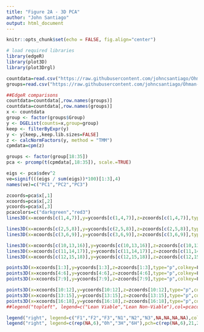 ```yaml
---
title: "Figure 2A - 3D PCA"
author: "John Santiago"
output: html_document
---
```


```r
knitr::opts_chunk$set(echo = FALSE, fig.align="center")
```

```r
# load required libraries 
library(edgeR)
library(plot3D)
library(plot3Drgl)

countdata=read.csv("https://raw.githubusercontent.com/johncsantiago/Ohman-2021/master/Data/mgh_raw_countdata.csv",row.names=1)
groups=read.csv("https://raw.githubusercontent.com/johncsantiago/Ohman-2021/master/Data/mgh_metadata.csv",row.names=1)

##EdgeR comparisons
countdata=countdata[,row.names(groups)]
countdata=countdata[,row.names(groups)]
x <- countdata
group <- factor(groups$Group)
y <- DGEList(counts=x,group=group)
keep <- filterByExpr(y)
y <- y[keep,,keep.lib.sizes=FALSE] 
z <- calcNormFactors(y, method = "TMM") 
cpmdata=cpm(z)

groups <- factor(group[18:35])
pca <- prcomp(t(cpmdata[,18:35]), scale.=TRUE) 

eigs <- pca$sdev^2
ve=signif(((eigs / sum(eigs))*100)[1:3],4)
names(ve)=c("PC1","PC2","PC3")
```

```r
zcoords=pca$x[,1]
xcoords=pca$x[,2]
ycoords=pca$x[,3]
pcacolors=c("darkgreen","red3")
lines3D(x=xcoords[c(1,4,7)],y=ycoords[c(1,4,7)],z=zcoords[c(1,4,7)],type="l",colkey=F,col="darkgreen",xlim=c(min(xcoords),max(xcoords)),zlim=c(min(zcoords),max(zcoords)),ylim=c(min(ycoords),max(ycoords)),zlab=paste0("PC1 (",ve[1],"%)"),xlab=paste0("PC2 (",ve[2],"%)"),ylab=paste0("PC3 (",ve[3],"%)"),lty=1,axes=T,ticktype="detailed",box=T,bty="b2", theta=40, phi=20,r=4,lwd=2)

lines3D(x=xcoords[c(2,5,8)],y=ycoords[c(2,5,8)],z=zcoords[c(2,5,8)],type="l",colkey=F,col="darkgreen",add=T,lty=2,lwd=2)
lines3D(x=xcoords[c(3,6,9)],y=ycoords[c(3,6,9)],z=zcoords[c(3,6,9)],type="l",colkey=F,col="darkgreen",add=T,lty=3,lwd=2)

lines3D(x=xcoords[c(10,13,16)],y=ycoords[c(10,13,16)],z=zcoords[c(10,13,16)],type="l",colkey=F,col="firebrick",add=T,lty=1,lwd=2)
lines3D(x=xcoords[c(11,14,17)],y=ycoords[c(11,14,17)],z=zcoords[c(11,14,17)],type="l",colkey=F,col="firebrick",add=T,lty=2,lwd=2)
lines3D(x=xcoords[c(12,15,18)],y=ycoords[c(12,15,18)],z=zcoords[c(12,15,18)],type="l",colkey=F,col="firebrick",add=T,lty=3,lwd=2)

points3D(x=xcoords[1:3],y=ycoords[1:3],z=zcoords[1:3],type="p",colkey=F,col="darkgreen",add=T,pch=21,bg="limegreen",cex=2)
points3D(x=xcoords[4:6],y=ycoords[4:6],z=zcoords[4:6],type="p",colkey=F,col="darkgreen",add=T,pch=24,bg="limegreen",cex=2)
points3D(x=xcoords[7:9],y=ycoords[7:9],z=zcoords[7:9],type="p",colkey=F,col="darkgreen",add=T,pch=22,bg="limegreen",cex=2)

points3D(x=xcoords[10:12],y=ycoords[10:12],z=zcoords[10:12],type="p",colkey=F,col="firebrick4",add=T,pch=21,bg="red",cex=2)
points3D(x=xcoords[13:15],y=ycoords[13:15],z=zcoords[13:15],type="p",colkey=F,col="firebrick4",add=T,pch=24,bg="red",cex=2)
points3D(x=xcoords[16:18],y=ycoords[16:18],z=zcoords[16:18],type="p",colkey=F,col="firebrick4",add=T,pch=22,bg="red",cex=2)
##legend("topleft", legend=c("Lean Viable","Lean Non-Viable"),col=pcacolors[c(1,2)],lty=1,bty="n",lwd=2)

legend("right", legend=c("F1","F2","F3","N1","N2","N3",NA,NA,NA,NA),col=c("darkgreen","darkgreen","darkgreen", "darkred","darkred","darkred",NA,NA,NA,NA),lty=c(1,2,3,1,2,3,NA,NA,NA,NA),bty="n",lwd=2,cex=1.5)
legend("right", legend=c(rep(NA,6),"0h","3H","6H"),pch=c(rep(NA,6),21,24,22),bty="n",pt.bg="black",cex=1.5)
```

